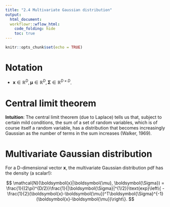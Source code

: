 ```yaml
---
title: "2.4 Multivariate Gaussian distribution"
output:
  html_document:
  workflowr::wflow_html:
    code_folding: hide
    toc: true
---
```


```r
knitr::opts_chunk$set(echo = TRUE)
```

# Notation

+ $\boldsymbol{x}\in \mathbb{R}^D, \boldsymbol{\mu} \in \mathbb{R}^D, \boldsymbol{\Sigma}\in \mathbb{R}^{D\times D}$.

# Central limit theorem

**Intuition**: The central limit theorem (due to Laplace) tells us that, subject to certain mild conditions, the sum of a set of random variables, which is of course itself a random variable, has a distribution that becomes increasingly Gaussian as the number of terms in the sum increases (Walker, 1969).  

# Multivariate Gaussian distribution

For a D-dimensional vector $\boldsymbol{x}$, the multivariate Gaussian distribution pdf has the density (a scalar!):

$$
\mathcal{N}(\boldsymbol{x}|\boldsymbol{\mu}, \boldsymbol{\Sigma}) = \frac{1}{(2\pi)^{D/2}}\frac{1}{|\boldsymbol{\Sigma}|^{1/2}}\text{exp}\left\{ -\frac{1}{2}(\boldsymbol{x}-\boldsymbol{\mu})^T\boldsymbol{\Sigma}^{-1}(\boldsymbol{x}-\boldsymbol{\mu})\right\}.
$$
